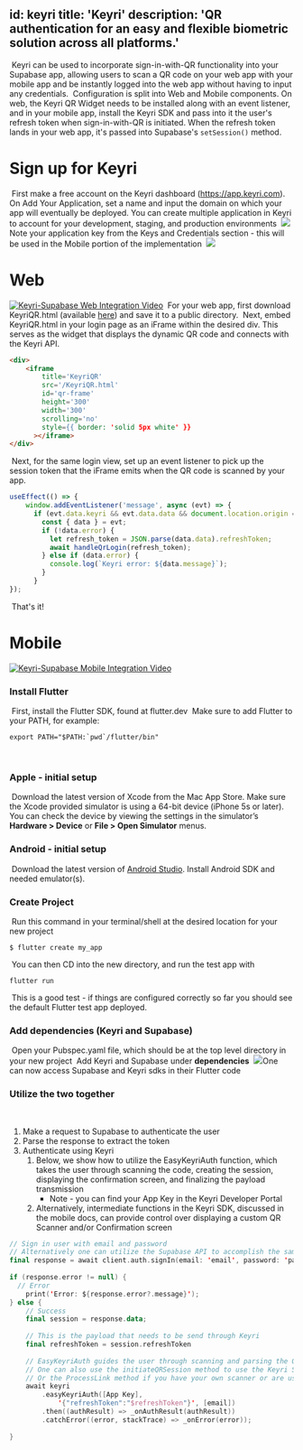​
id: keyri
title: 'Keyri'
description: 'QR authentication for an easy and flexible biometric solution across all platforms.'
---
​
Keyri can be used to incorporate sign-in-with-QR functionality into your Supabase app, allowing users to scan a QR code on your web app with your mobile app and be instantly logged into the web app without having to input any credentials.
​
Configuration is split into Web and Mobile components. On web, the Keyri QR Widget needs to be installed along with an event listener, and in your mobile app, install the Keyri SDK and pass into it the user's refresh token when sign-in-with-QR is initiated. When the refresh token lands in your web app, it's passed into Supabase's `setSession()` method.
​
# Sign up for Keyri
​
First make a free account on the Keyri dashboard (<https://app.keyri.com>). On Add Your Application, set a name and input the domain on which your app will eventually be deployed. You can create multiple application in Keyri to account for your development, staging, and production environments
​
![](https://archbee-image-uploads.s3.amazonaws.com/FQ4YmCkDokMJylbTAsoOR/HvTIja3KfgKUIMiNVKAqP_screen-shot-2022-10-13-at-21524-pm.png)
​
Note your application key from the Keys and Credentials section - this will be used in the Mobile portion of the implementation
​
![](https://archbee-image-uploads.s3.amazonaws.com/FQ4YmCkDokMJylbTAsoOR/KnD6LkWs-PUDtTS1sT9Rz_screen-shot-2022-10-13-at-21746-pm.png)
​
# Web

[![Keyri-Supabase Web Integration Video](http://img.youtube.com/vi/jrjrcpc2PFQ/0.jpg)](http://www.youtube.com/watch?v=jrjrcpc2PFQ "Supabase & Keyri | Web Integration Overview")
​
For your web app, first download KeyriQR.html (available [here](https://raw.githubusercontent.com/Keyri-Co/library-keyri-connect/main/KeyriQR.html)) and save it to a public directory.
​
Next, embed KeyriQR.html in your login page as an iFrame within the desired div. This serves as the widget that displays the dynamic QR code and connects with the Keyri API.
​
```html
<div>
    <iframe
        title='KeyriQR'
        src='/KeyriQR.html'
        id='qr-frame'
        height='300'
        width='300'
        scrolling='no'
        style={{ border: 'solid 5px white' }}
      ></iframe>
</div>
```
​
Next, for the same login view, set up an event listener to pick up the session token that the iFrame emits when the QR code is scanned by your app.
​
```javascript
useEffect(() => {
    window.addEventListener('message', async (evt) => {
      if (evt.data.keyri && evt.data.data && document.location.origin == evt.origin) {
        const { data } = evt;
        if (!data.error) {
          let refresh_token = JSON.parse(data.data).refreshToken;
          await handleQrLogin(refresh_token);
        } else if (data.error) {
          console.log(`Keyri error: ${data.message}`);
        }
      }
});
```
​
That's it!
​
# Mobile

[![Keyri-Supabase Mobile Integration Video](http://img.youtube.com/vi/oGMsSKyh6tc/0.jpg)](http://www.youtube.com/watch?v=oGMsSKyh6tc "Supabase & Keyri | Mobile Integration Overview")
​
### Install Flutter
​
First, install the Flutter SDK, found at flutter.dev
​
Make sure to add Flutter to your PATH, for example:&#x20;
​
```shell
export PATH="$PATH:`pwd`/flutter/bin"
```
​
### Apple - initial setup
​
Download the latest version of Xcode from the Mac App Store. Make sure the Xcode provided simulator is using a 64-bit device (iPhone 5s or later). You can check the device by viewing the settings in the simulator’s **Hardware > Device** or **File > Open Simulator** menus.
​
### Android - initial setup
​
Download the latest version of [Android Studio](https://developer.android.com/studio). Install Android SDK and needed emulator(s).
​
### Create Project
​
Run this command in your terminal/shell at the desired location for your new project
​
```shell
$ flutter create my_app
```
​
You can then CD into the new directory, and run the test app with&#x20;
​
```shell
flutter run
```
​
This is a good test - if things are configured correctly so far you should see the default Flutter test app deployed.
​
### Add dependencies (Keyri and Supabase)
​
Open your Pubspec.yaml file, which should be at the top level directory in your new project
​
Add Keyri and Supabase under **dependencies**
​
![](https://archbee-image-uploads.s3.amazonaws.com/FQ4YmCkDokMJylbTAsoOR/jlAfOTEchuZpBq8TeXhJZ_screen-shot-2022-09-29-at-060908.png)
​
One can now access Supabase and Keyri sdks in their Flutter code
​
### Utilize the two together
​
1.  Make a request to Supabase to authenticate the user
​
2.  Parse the response to extract the token
​
3.  Authenticate using Keyri
    1.  Below, we show how to utilize the EasyKeyriAuth function, which takes the user through scanning the code, creating the session, displaying the confirmation screen, and finalizing the payload transmission
        - Note - you can find your App Key in the Keyri Developer Portal
​
    2.  Alternatively, intermediate functions in the Keyri SDK, discussed in the mobile docs, can provide control over displaying a custom QR Scanner and/or Confirmation screen
​
```kotlin
// Sign in user with email and password
// Alternatively one can utilize the Supabase API to accomplish the same thing
final response = await client.auth.signIn(email: 'email', password: 'password');
​
if (response.error != null) {
  // Error
    print('Error: ${response.error?.message}');
} else {
    // Success
    final session = response.data;
​
    // This is the payload that needs to be send through Keyri
    final refreshToken = session.refreshToken
​
    // EasyKeyriAuth guides the user through scanning and parsing the QR, confirming the session, and configuring the payload
    // One can also use the initiateQRSession method to use the Keyri Scanner with a custom Confirmation screen
    // Or the ProcessLink method if you have your own scanner or are using deep linking
    await keyri
        .easyKeyriAuth([App Key],
            '{"refreshToken":"$refreshToken"}', [email])
        .then((authResult) => _onAuthResult(authResult))
        .catchError((error, stackTrace) => _onError(error));
​
}
​
​
```

